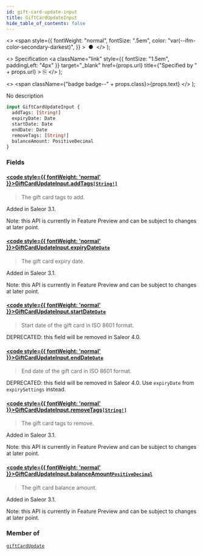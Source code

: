 ```yaml
---
id: gift-card-update-input
title: GiftCardUpdateInput
hide_table_of_contents: false
---
```


  <>
    <span
      style={{
        fontWeight: "normal",
        fontSize: ".5em",
        color: "var(--ifm-color-secondary-darkest)",
      }}
    >
      &nbsp;●&nbsp;
    </span>
  </>
);

  <>
    Specification
    <a
      className="link"
      style={{ fontSize: "1.5em", paddingLeft: "4px" }}
      target="\_blank"
      href={props.url}
      title={"Specified by " + props.url}
    >
      ⎘
    </a>
  </>
);

  <>
    <span className={"badge badge--" + props.class}>{props.text}</span>
  </>
);

No description

```graphql
input GiftCardUpdateInput {
  addTags: [String!]
  expiryDate: Date
  startDate: Date
  endDate: Date
  removeTags: [String!]
  balanceAmount: PositiveDecimal
}
```

### Fields

#### [<code style={{ fontWeight: 'normal' }}>GiftCardUpdateInput.<b>addTags</b></code>](#)<Bullet />[`[String!]`](../../api-reference/scalars/string) <Badge class="secondary" text="list"/> <Badge class="secondary" text="scalar"/>

> The gift card tags to add.

Added in Saleor 3.1.

Note: this API is currently in Feature Preview and can be subject to changes at later point.

>

#### [<code style={{ fontWeight: 'normal' }}>GiftCardUpdateInput.<b>expiryDate</b></code>](#)<Bullet />[`Date`](../../api-reference/scalars/date) <Badge class="secondary" text="scalar"/>

> The gift card expiry date.

Added in Saleor 3.1.

Note: this API is currently in Feature Preview and can be subject to changes at later point.

>

#### [<code style={{ fontWeight: 'normal' }}>GiftCardUpdateInput.<b>startDate</b></code>](#)<Bullet />[`Date`](../../api-reference/scalars/date) <Badge class="secondary" text="scalar"/>

> Start date of the gift card in ISO 8601 format.

DEPRECATED: this field will be removed in Saleor 4.0.

>

#### [<code style={{ fontWeight: 'normal' }}>GiftCardUpdateInput.<b>endDate</b></code>](#)<Bullet />[`Date`](../../api-reference/scalars/date) <Badge class="secondary" text="scalar"/>

> End date of the gift card in ISO 8601 format.

DEPRECATED: this field will be removed in Saleor 4.0. Use `expiryDate` from `expirySettings` instead.

>

#### [<code style={{ fontWeight: 'normal' }}>GiftCardUpdateInput.<b>removeTags</b></code>](#)<Bullet />[`[String!]`](../../api-reference/scalars/string) <Badge class="secondary" text="list"/> <Badge class="secondary" text="scalar"/>

> The gift card tags to remove.

Added in Saleor 3.1.

Note: this API is currently in Feature Preview and can be subject to changes at later point.

>

#### [<code style={{ fontWeight: 'normal' }}>GiftCardUpdateInput.<b>balanceAmount</b></code>](#)<Bullet />[`PositiveDecimal`](../../api-reference/scalars/positive-decimal) <Badge class="secondary" text="scalar"/>

> The gift card balance amount.

Added in Saleor 3.1.

Note: this API is currently in Feature Preview and can be subject to changes at later point.

>

### Member of

[`giftCardUpdate`](../../api-reference/mutations/gift-card-update) <Badge class="secondary" text="mutation"/>
